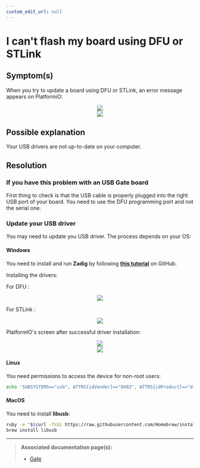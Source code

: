 ```yaml
---
custom_edit_url: null
---
```



# I can't flash my board using DFU or STLink

## Symptom(s)

When you try to update a board using DFU or STLink, an error message appears on PlatformiO:

<div align="center">
  <Image src="/documentation-assets/images/faq/pio-dfu-error-screen.png" />
</div>

<div align="center">
  <Image src="/documentation-assets/images/faq/pio-dfu-error-screen-zoomed.png" />
</div>

## Possible explanation

Your USB drivers are not up-to-date on your computer.

## Resolution

### If you have this problem with an USB Gate board

First thing to check is that the USB cable is properly plugged into the right USB port of your board. You need to use the DFU programming port and not the serial one.

### Update your USB driver

You may need to update you USB driver. The process depends on your OS:

#### Windows

You need to install and run **Zadig** by following <a href="https://github.com/profezzorn/ProffieOS/wiki/zadig" target="blank_">**this tutorial**</a> on GitHub.

Installing the drivers:

For DFU :

<div align="center">
  <Image src="/documentation-assets/images/faq/zadig-installing-drivers.png" />
</div>

For STLink :

<div align="center">
  <Image src="/documentation-assets/images/faq/zadig-installing-drivers_stlink.png" />
</div>

PlatformIO's screen after successful driver installation:

<div align="center">
  <Image src="/documentation-assets/images/faq/pio-dfu-success-screen.png" />
</div>

<div align="center">
  <Image src="/documentation-assets/images/faq/pio-dfu-success-screen-zoomed.png" />
</div>

#### Linux

You need permissions to access the device for non-root users:

```bash
echo 'SUBSYSTEMS=="usb", ATTRS{idVendor}=="0483", ATTRS{idProduct}=="df11", GROUP="plugdev", MODE="0666"' > /etc/udev/rules.d/60-luos.rules
```

#### MacOS

You need to install **libusb**:

```bash
ruby -e "$(curl -fsSL https://raw.githubusercontent.com/Homebrew/install/master/install)" < /dev/null 2> /dev/null
brew install libusb
```

---

> **Associated documentation page(s):**
>
> - [Gate](/docs/tools/gate)
